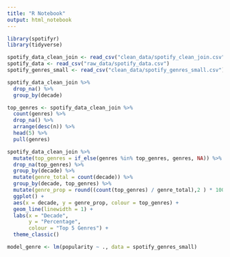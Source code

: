 ```yaml
---
title: "R Notebook"
output: html_notebook
---
```


```r
library(spotifyr)
library(tidyverse)
```


```r
spotify_data_clean_join <- read_csv("clean_data/spotify_clean_join.csv")
spotify_data <- read_csv("raw_data/spotify_data.csv")
spotify_genres_small <- read_csv("clean_data/spotify_genres_small.csv")
```


```r
spotify_data_clean_join %>% 
  drop_na() %>% 
  group_by(decade) 
```

```r
top_genres <- spotify_data_clean_join %>% 
  count(genres) %>% 
  drop_na() %>% 
  arrange(desc(n)) %>% 
  head(5) %>% 
  pull(genres)
```

```r
spotify_data_clean_join %>% 
  mutate(top_genres = if_else(genres %in% top_genres, genres, NA)) %>% 
  drop_na(top_genres) %>%
  group_by(decade) %>% 
  mutate(genre_total = count(decade)) %>% 
  group_by(decade, top_genres) %>% 
  mutate(genre_prop = round((count(top_genres) / genre_total),2 ) * 100) %>% 
  ggplot() +
  aes(x = decade, y = genre_prop, colour = top_genres) +
  geom_line(linewidth = 1) +
  labs(x = "Decade",
       y = "Percentage",
       colour = "Top 5 Genres") +
  theme_classic()
```

```r
model_genre <- lm(popularity ~ ., data = spotify_genres_small)
```


